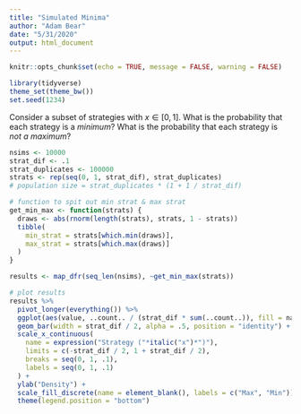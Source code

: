 ```yaml
---
title: "Simulated Minima"
author: "Adam Bear"
date: "5/31/2020"
output: html_document
---
```

 
```r
knitr::opts_chunk$set(echo = TRUE, message = FALSE, warning = FALSE)

library(tidyverse)
theme_set(theme_bw())
set.seed(1234)
```

Consider a subset of strategies with $x \in [0, 1]$. What is the probability that each strategy is a *minimum*? What is the probability that each strategy is *not a maximum*? 

```r
nsims <- 10000
strat_dif <- .1
strat_duplicates <- 100000
strats <- rep(seq(0, 1, strat_dif), strat_duplicates)
# population size = strat_duplicates * (1 + 1 / strat_dif)

# function to spit out min strat & max strat
get_min_max <- function(strats) {
  draws <- abs(rnorm(length(strats), strats, 1 - strats))
  tibble(
    min_strat = strats[which.min(draws)], 
    max_strat = strats[which.max(draws)]
  )
}

results <- map_dfr(seq_len(nsims), ~get_min_max(strats))

# plot results 
results %>% 
  pivot_longer(everything()) %>% 
  ggplot(aes(value, ..count.. / (strat_dif * sum(..count..)), fill = name)) +
  geom_bar(width = strat_dif / 2, alpha = .5, position = "identity") +
  scale_x_continuous(
    name = expression("Strategy ("*italic("x")*")"),
    limits = c(-strat_dif / 2, 1 + strat_dif / 2),
    breaks = seq(0, 1, .1),
    labels = seq(0, 1, .1)
  ) + 
  ylab("Density") +
  scale_fill_discrete(name = element_blank(), labels = c("Max", "Min")) +
  theme(legend.position = "bottom")
```


